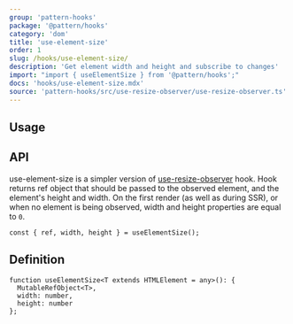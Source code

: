 ```yaml
---
group: 'pattern-hooks'
package: '@pattern/hooks'
category: 'dom'
title: 'use-element-size'
order: 1
slug: /hooks/use-element-size/
description: 'Get element width and height and subscribe to changes'
import: "import { useElementSize } from '@pattern/hooks';"
docs: 'hooks/use-element-size.mdx'
source: 'pattern-hooks/src/use-resize-observer/use-resize-observer.ts'
---
```



## Usage

<Demo data={HooksDemos.useElementSizeDemo} />

## API

use-element-size is a simpler version of [use-resize-observer](https://pattern-ui.design/hooks/use-resize-observer/) hook.
Hook returns ref object that should be passed to the observed element, and the element's height and width.
On the first render (as well as during SSR), or when no element is being observed, width and height properties are equal to `0`.

```tsx
const { ref, width, height } = useElementSize();
```

## Definition

```tsx
function useElementSize<T extends HTMLElement = any>(): {
  MutableRefObject<T>,
  width: number,
  height: number
};
```
